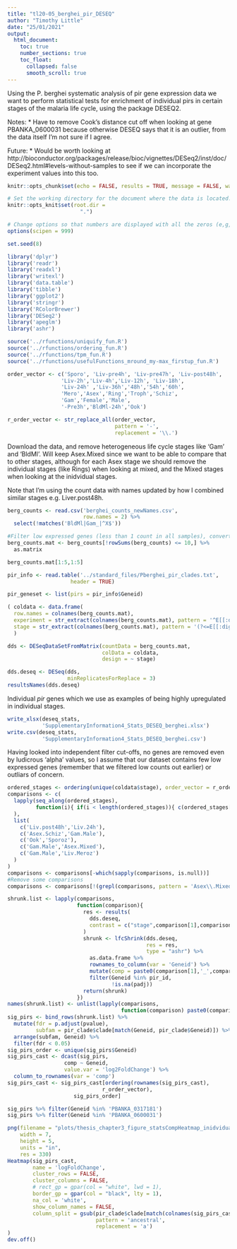 ```yaml
---
title: "tl20-05_berghei_pir_DESEQ"
author: "Timothy Little"
date: "25/01/2021"
output: 
  html_document:
    toc: true
    number_sections: true
    toc_float:
      collapsed: false
      smooth_scroll: true
---
```


Using the P. berghei systematic analysis of pir gene expression data we want to perform statistical tests for enrichment of individual pirs in certain stages of the malaria life cycle, using the package DESEQ2.

Notes:
* Have to remove Cook's distance cut off when looking at gene PBANKA_0600031 because otherwise DESEQ says that it is an outlier, from the data itself I'm not sure if I agree.

Future:
* Would be worth looking at http://bioconductor.org/packages/release/bioc/vignettes/DESeq2/inst/doc/DESeq2.html#levels-without-samples to see if we can incorporate the experiment values into this too.

```r
knitr::opts_chunk$set(echo = FALSE, results = TRUE, message = FALSE, warning = FALSE)

# Set the working directory for the document where the data is located.
knitr::opts_knit$set(root.dir = 
                       ".")

# Change options so that numbers are displayed with all the zeros (e,g, as 1000000 not 1e6)
options(scipen = 999) 

set.seed(8)
```

```r
library('dplyr')
library('readr')
library('readxl')
library('writexl')
library('data.table')
library('tibble')
library('ggplot2')
library('stringr')
library('RColorBrewer')
library('DESeq2')
library('apeglm')
library('ashr')
```

```r
source('../rfunctions/uniquify_fun.R')
source('../rfunctions/ordering_fun.R')
source('../rfunctions/tpm_fun.R')
source('../rfunctions/usefulFunctions_mround_my-max_firstup_fun.R')
```

```r
order_vector <- c('Sporo', 'Liv-pre4h', 'Liv-pre47h', 'Liv-post48h',
                 'Liv-2h','Liv-4h','Liv-12h', 'Liv-18h',
                 'Liv-24h' ,'Liv-36h','48h','54h','60h',
                 'Mero','Asex','Ring','Troph','Schiz',
                 'Gam','Female','Male',
                 '-Pre3h','BldMl-24h','Ook')

r_order_vector <- str_replace_all(order_vector, 
                                  pattern = '-', 
                                  replacement = '\\.')
```

Download the data, and remove heterogeneous life cycle stages like 'Gam' and 'BldMl'. Will keep Asex.Mixed since we want to be able to compare that to other stages, although for each Asex stage we should remove the individual stages (like Rings) when looking at mixed, and the Mixed stages when looking at the inidvidual stages.

Note that I'm using the count data with names updated by how I combined similar stages e.g. Liver.post48h.

```r
berg_counts <- read.csv('berghei_counts_newNames.csv',
                        row.names = 2) %>% 
  select(!matches('BldMl|Gam_|^X$'))

#Filter low expressed genes (less than 1 count in all samples), convert to a matrix, add 1 for the log transformation, then transform to log2
berg_counts.mat <- berg_counts[!rowSums(berg_counts) <= 10,] %>% 
  as.matrix

berg_counts.mat[1:5,1:5]
```

```r
pir_info <- read.table('../standard_files/Pberghei_pir_clades.txt',
                    header = TRUE)

pir_geneset <- list(pirs = pir_info$Geneid)

```

```r
( coldata <- data.frame(
  row.names = colnames(berg_counts.mat),
  experiment = str_extract(colnames(berg_counts.mat), pattern = '^E[[:digit:]]{2}'),
  stage = str_extract(colnames(berg_counts.mat), pattern = '(?<=E[[:digit:]]{2}_).+(?=_[[:digit:]]{1,2})')) 
  )
```

```r
dds <- DESeqDataSetFromMatrix(countData = berg_counts.mat,
                              colData = coldata,
                              design = ~ stage)
```

```r
dds.deseq <- DESeq(dds,
                   minReplicatesForReplace = 3)
resultsNames(dds.deseq)
```

Individual _pir_ genes which we use as examples of being highly upregulated in individual stages.

```r
write_xlsx(deseq_stats, 
           'SupplementaryInformation4_Stats_DESEQ_berghei.xlsx')
write.csv(deseq_stats, 
           'SupplementaryInformation4_Stats_DESEQ_berghei.csv')
```

Having looked into independent filter cut-offs, no genes are removed even by ludicrous 'alpha' values, so I assume that our dataset contains few low expressed genes (remember that we filtered low counts out earlier) or outliars of concern.

```r
ordered_stages <- ordering(unique(coldata$stage), order_vector = r_order_vector)
comparisons <- c(
  lapply(seq_along(ordered_stages),
         function(i){ if(i < length(ordered_stages)){ c(ordered_stages[i],ordered_stages[i+1]) } }
  ),
  list(
    c('Liv.post48h','Liv.24h'),
    c('Asex.Schiz','Gam.Male'),
    c('Ook','Sporoz'),
    c('Gam.Male','Asex.Mixed'),
    c('Gam.Male','Liv.Meroz')
  )
)
comparisons <- comparisons[-which(sapply(comparisons, is.null))]
#Remove some comparisons
comparisons <- comparisons[!(grepl(comparisons, pattern = 'Asex\\.Mixed') & grepl(comparisons, pattern = 'Asex\\.Ring'))]

shrunk.list <- lapply(comparisons, 
                      function(comparison){
                        res <- results(
                          dds.deseq,
                          contrast = c("stage",comparison[1],comparison[2])
                        )
                        shrunk <- lfcShrink(dds.deseq, 
                                            res = res,
                                            type = "ashr") %>% 
                          as.data.frame %>% 
                          rownames_to_column(var = 'Geneid') %>% 
                          mutate(comp = paste0(comparison[1],'_',comparison[2])) %>% 
                          filter(Geneid %in% pir_id,
                                 !is.na(padj))
                        return(shrunk)
                      })
names(shrunk.list) <- unlist(lapply(comparisons, 
                                    function(comparison) paste0(comparison[1],'_',comparison[2])))
sig_pirs <- bind_rows(shrunk.list) %>% 
  mutate(fdr = p.adjust(pvalue),
         subfam = pir_clade$clade[match(Geneid, pir_clade$Geneid)]) %>% 
  arrange(subfam, Geneid) %>% 
  filter(fdr < 0.05)
sig_pirs_order <- unique(sig_pirs$Geneid)
sig_pirs_cast <- dcast(sig_pirs,
                  comp ~ Geneid,
                  value.var = 'log2FoldChange') %>% 
  column_to_rownames(var = 'comp')
sig_pirs_cast <- sig_pirs_cast[ordering(rownames(sig_pirs_cast),
                              r_order_vector),
                     sig_pirs_order] 

sig_pirs %>% filter(Geneid %in% 'PBANKA_0317181')
sig_pirs %>% filter(Geneid %in% 'PBANKA_0600031')

png(filename = "plots/thesis_chapter3_figure_statsCompHeatmap_inidvidualGenes.png",
    width = 7,
    height = 5,
    units = "in",
    res = 330)
Heatmap(sig_pirs_cast,
        name = 'logFoldChange',
        cluster_rows = FALSE,
        cluster_columns = FALSE,
        # rect_gp = gpar(col = "white", lwd = 1),
        border_gp = gpar(col = "black", lty = 1),
        na_col = 'white',
        show_column_names = FALSE,
        column_split = gsub(pir_clade$clade[match(colnames(sig_pirs_cast), pir_clade$Geneid)],
                            pattern = 'ancestral',
                            replacement = 'a')
)
dev.off()
```

